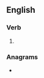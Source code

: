 ==English==

===Verb===
{{head|en|verb form}}

# {{present participle of|rollback|lang=en|nocat=1}}

===Anagrams===
* {{anagrams|en|a=abcgikllnor|backrolling|rolling back}}